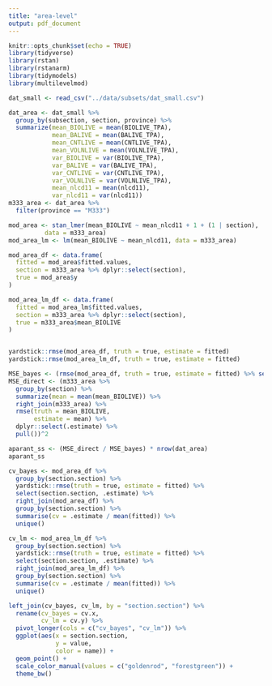 ```yaml
---
title: "area-level"
output: pdf_document
---
```


```r
knitr::opts_chunk$set(echo = TRUE)
library(tidyverse)
library(rstan)
library(rstanarm)
library(tidymodels)
library(multilevelmod)
```

```r
dat_small <- read_csv("../data/subsets/dat_small.csv")

dat_area <- dat_small %>%
  group_by(subsection, section, province) %>%
  summarize(mean_BIOLIVE = mean(BIOLIVE_TPA),
            mean_BALIVE = mean(BALIVE_TPA),
            mean_CNTLIVE = mean(CNTLIVE_TPA),
            mean_VOLNLIVE = mean(VOLNLIVE_TPA),
            var_BIOLIVE = var(BIOLIVE_TPA),
            var_BALIVE = var(BALIVE_TPA),
            var_CNTLIVE = var(CNTLIVE_TPA),
            var_VOLNLIVE = var(VOLNLIVE_TPA),
            mean_nlcd11 = mean(nlcd11),
            var_nlcd11 = var(nlcd11)) 
m333_area <- dat_area %>%
  filter(province == "M333")

mod_area <- stan_lmer(mean_BIOLIVE ~ mean_nlcd11 + 1 + (1 | section),
          data = m333_area)
mod_area_lm <- lm(mean_BIOLIVE ~ mean_nlcd11, data = m333_area)

mod_area_df <- data.frame(
  fitted = mod_area$fitted.values,
  section = m333_area %>% dplyr::select(section),
  true = mod_area$y
)

mod_area_lm_df <- data.frame(
  fitted = mod_area_lm$fitted.values,
  section = m333_area %>% dplyr::select(section),
  true = m333_area$mean_BIOLIVE
)


yardstick::rmse(mod_area_df, truth = true, estimate = fitted)
yardstick::rmse(mod_area_lm_df, truth = true, estimate = fitted)
```

```r
MSE_bayes <- (rmse(mod_area_df, truth = true, estimate = fitted) %>% select(.estimate) %>% pull())^2
MSE_direct <- (m333_area %>%
  group_by(section) %>%
  summarize(mean = mean(mean_BIOLIVE)) %>%
  right_join(m333_area) %>%
  rmse(truth = mean_BIOLIVE,
       estimate = mean) %>%
  dplyr::select(.estimate) %>%
  pull())^2

aparant_ss <- (MSE_direct / MSE_bayes) * nrow(dat_area)
aparant_ss
```


```r
cv_bayes <- mod_area_df %>%
  group_by(section.section) %>%
  yardstick::rmse(truth = true, estimate = fitted) %>%
  select(section.section, .estimate) %>%
  right_join(mod_area_df) %>%
  group_by(section.section) %>%
  summarise(cv = .estimate / mean(fitted)) %>%
  unique()

cv_lm <- mod_area_lm_df %>%
  group_by(section.section) %>%
  yardstick::rmse(truth = true, estimate = fitted) %>%
  select(section.section, .estimate) %>%
  right_join(mod_area_lm_df) %>%
  group_by(section.section) %>%
  summarise(cv = .estimate / mean(fitted)) %>%
  unique()

left_join(cv_bayes, cv_lm, by = "section.section") %>%
  rename(cv_bayes = cv.x,
         cv_lm = cv.y) %>%
  pivot_longer(cols = c("cv_bayes", "cv_lm")) %>%
  ggplot(aes(x = section.section,
             y = value,
             color = name)) +
  geom_point() +
  scale_color_manual(values = c("goldenrod", "forestgreen")) +
  theme_bw()
```



